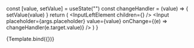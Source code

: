
<Meta title="atoms/Input" component={InputGroup} />

  const [value, setValue] = useState("")
  const changeHandler = (value) => {
    setValue(value)
  }
  return (
    <InputGroup size="baseWithAddon">
      <InputLeftElement children={<DecentD color="" />} />
      <Input
        placeholder={args.placeholder}
        value={value}
        onChange={(e) => changeHandler(e.target.value)}
      />
    </InputGroup>
  )
}

<Canvas>
  <Story
    name="InputGroup"
    argTypes={{}}
    args={{
      placeholder: "Placeholder",
    }}
  >
    {Template.bind({})}
  </Story>
</Canvas>
